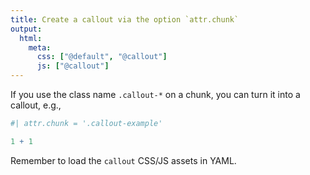 ```yaml
---
title: Create a callout via the option `attr.chunk`
output:
  html:
    meta:
      css: ["@default", "@callout"]
      js: ["@callout"]
---
```


If you use the class name `.callout-*` on a chunk, you can turn it into a callout, e.g.,

```r
#| attr.chunk = '.callout-example'

1 + 1
```

Remember to load the `callout` CSS/JS assets in YAML.
